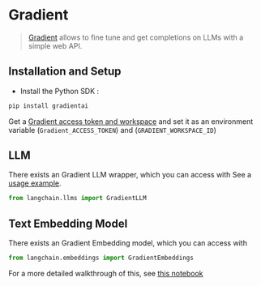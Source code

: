 # Gradient

>[Gradient](https://gradient.ai/) allows to fine tune and get completions on LLMs with a simple web API.

## Installation and Setup
- Install the Python SDK :
```bash
pip install gradientai
```
Get a [Gradient access token and workspace](https://gradient.ai/) and set it as an environment variable (`Gradient_ACCESS_TOKEN`) and (`GRADIENT_WORKSPACE_ID`)

## LLM

There exists an Gradient LLM wrapper, which you can access with 
See a [usage example](/docs/integrations/llms/gradient).

```python
from langchain.llms import GradientLLM
```

## Text Embedding Model

There exists an Gradient Embedding model, which you can access with 
```python
from langchain.embeddings import GradientEmbeddings
```
For a more detailed walkthrough of this, see [this notebook](/docs/integrations/text_embedding/gradient)
